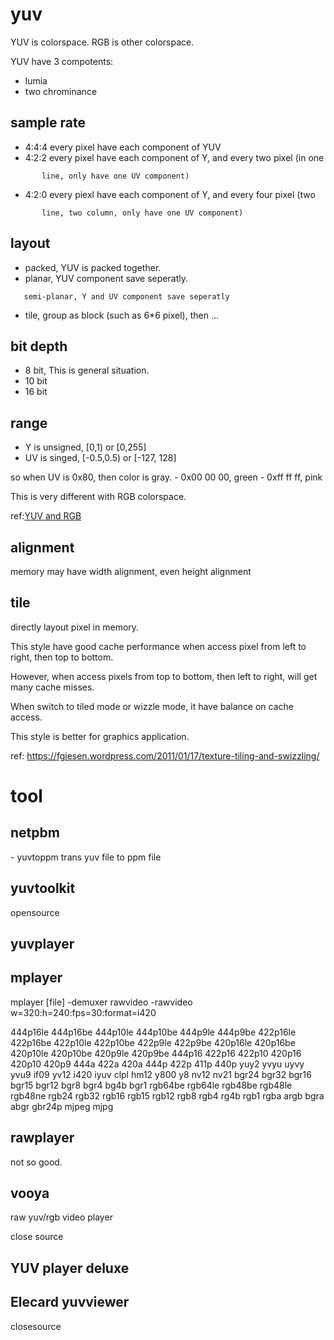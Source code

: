 = yuv =
YUV is colorspace. RGB is other colorspace.

YUV have 3 compotents:
* lumia
* two chrominance

== sample rate ==
* 4:4:4     every pixel have each component of YUV
* 4:2:2     every pixel have each component of Y, and every two pixel (in one
        line, only have one UV component)
* 4:2:0     every piexl have each component of Y, and every four pixel (two
        line, two column, only have one UV component)

== layout ==
* packed, YUV is packed together.
* planar, YUV component save seperatly.
    semi-planar, Y and UV component save seperatly
* tile, group as block (such as 6*6 pixel), then ...

== bit depth ==
* 8 bit, This is general situation.
* 10 bit
* 16 bit

== range ==
* Y is unsigned, [0,1) or [0,255]
* UV is singed, [-0.5,0.5) or [-127, 128]

so when UV is 0x80, then color is gray.
- 0x00 00 00,   green
- 0xff ff ff,   pink

This is very different with RGB colorspace.

ref:[[http://multimedia.cx/eggs/yuv-and-rgb/|YUV and RGB]]

== alignment ==
memory may have width alignment, even height alignment

== tile ==
directly layout pixel in memory.

This style have good cache performance when access pixel from left to right,
then top to bottom.

However, when access pixels from top to bottom, then left to right, will get
many cache misses.

When switch to tiled mode or wizzle mode, it have balance on cache access.

This style is better for graphics application.

ref:
[[https://fgiesen.wordpress.com/2011/01/17/texture-tiling-and-swizzling/]]
= tool =
== netpbm ==
- yuvtoppm      trans yuv file to ppm file
== yuvtoolkit ==
opensource
== yuvplayer ==

== mplayer ==
mplayer [file] -demuxer rawvideo -rawvideo w=320:h=240:fps=30:format=i420

444p16le 444p16be 444p10le 444p10be 444p9le 444p9be 422p16le 422p16be 422p10le 422p10be 422p9le 422p9be 420p16le 420p16be 420p10le 420p10be 420p9le 420p9be 444p16 422p16 422p10 420p16 420p10 420p9 444a 422a 420a 444p 422p 411p 440p yuy2 yvyu uyvy yvu9 if09 yv12 i420 iyuv clpl hm12 y800 y8 nv12 nv21 bgr24 bgr32 bgr16 bgr15 bgr12 bgr8 bgr4 bg4b bgr1 rgb64be rgb64le rgb48be rgb48le rgb48ne rgb24 rgb32 rgb16 rgb15 rgb12 rgb8 rgb4 rg4b rgb1 rgba argb bgra abgr gbr24p mjpeg mjpg

== rawplayer ==
not so good.

== vooya ==
raw yuv/rgb video player

close source

== YUV player deluxe ==
== Elecard yuvviewer ==
closesource
